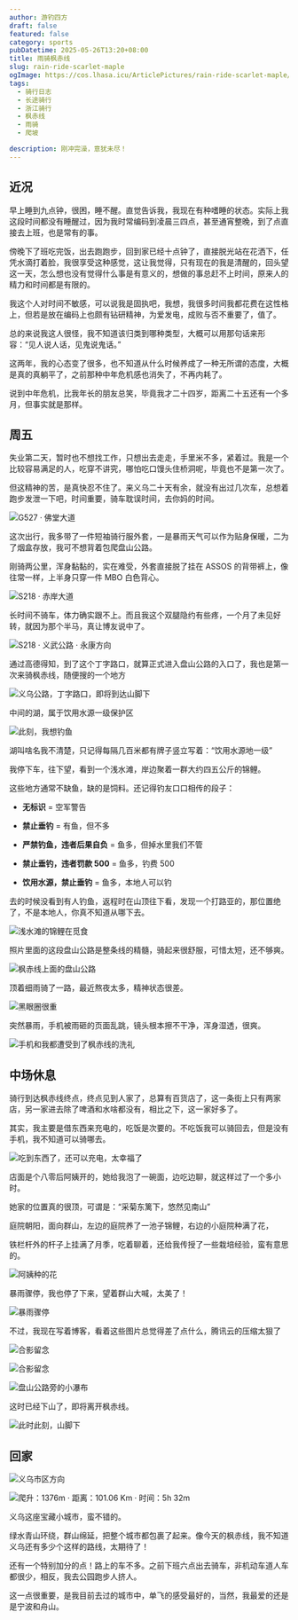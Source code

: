 ```yaml
---
author: 游钓四方
draft: false
featured: false
category: sports
pubDatetime: 2025-05-26T13:20+08:00
title: 雨骑枫赤线
slug: rain-ride-scarlet-maple
ogImage: https://cos.lhasa.icu/ArticlePictures/rain-ride-scarlet-maple/20250524003018.jpg_81
tags:
  - 骑行日志
  - 长途骑行
  - 浙江骑行
  - 枫赤线
  - 雨骑
  - 爬坡

description: 刚冲完澡，意犹未尽！
---
```



## 近况

早上睡到九点钟，很困，睡不醒。直觉告诉我，我现在有种嗜睡的状态。实际上我这段时间都没有睡醒过，因为我时常编码到凌晨三四点，甚至通宵整晚，到了点直接去上班，也是常有的事。

傍晚下了班吃完饭，出去跑跑步，回到家已经十点钟了，直接脱光站在花洒下，任凭水滴打着脸，我很享受这种感觉，这让我觉得，只有现在的我是清醒的，回头望这一天，怎么想也没有觉得什么事是有意义的，想做的事总赶不上时间，原来人的精力和时间都是有限的。

我这个人对时间不敏感，可以说我是固执吧，我想，我很多时间我都花费在这性格上，但若是放在编码上也颇有钻研精神，为爱发电，成败与否不重要了，值了。

总的来说我这人很怪，我不知道该归类到哪种类型，大概可以用那句话来形容：“见人说人话，见鬼说鬼话。”

这两年，我的心态变了很多，也不知道从什么时候养成了一种无所谓的态度，大概是真的真躺平了，之前那种中年危机感也消失了，不再内耗了。

说到中年危机，比我年长的朋友总笑，毕竟我才二十四岁，距离二十五还有一个多月，但事实就是那样。

## 周五

失业第二天，暂时也不想找工作，只想出去走走，手里米不多，紧着过。我是一个比较容易满足的人，吃穿不讲究，哪怕吃口馒头住桥洞呢，毕竟也不是第一次了。

但这精神的苦，是真快忍不住了。来义乌二十天有余，就没有出过几次车，总想着跑步发泄一下吧，时间重要，骑车耽误时间，去你妈的时间。

<Img
  src="20250524003023.jpg"
  alt="G527 · 佛堂大道"
/>

这次出行，我多带了一件短袖骑行服外套，一是暴雨天气可以作为贴身保暖，二为了烟盒存放，我可不想背着包爬盘山公路。

刚骑两公里，浑身黏黏的，实在难受，外套直接脱了挂在 ASSOS 的背带裤上，像往常一样，上半身只穿一件 MBO 白色背心。

<Img
  src="20250524003022.jpg"
  alt="S218 · 赤岸大道"
/>

长时间不骑车，体力确实跟不上。而且我这个双腿隐约有些疼，一个月了未见好转，就因为那个半马，真让博友说中了。

<Img
  src="202505240030221.jpg"
  alt="S218 · 义武公路 · 永康方向"
/>

通过高德得知，到了这个丁字路口，就算正式进入盘山公路的入口了，我也是第一次来骑枫赤线，随便搜的一个地方

<Img
  src="20250524003021.jpg"
  alt="义乌公路，丁字路口，即将到达山脚下"
/>

中间的湖，属于饮用水源一级保护区

<Img
  src="20250524003020.jpg"
  alt="此刻，我想钓鱼"
/>

湖叫啥名我不清楚，只记得每隔几百米都有牌子竖立写着：“饮用水源地一级”

我停下车，往下望，看到一个浅水滩，岸边聚着一群大约四五公斤的锦鲤。

这些地方通常不缺鱼，缺的是饲料。还记得钓友口口相传的段子：

* **无标识** = 空军警告

* **禁止垂钓** = 有鱼，但不多

* **严禁钓鱼，违者后果自负** = 鱼多，但掉水里我们不管

* **禁止垂钓，违者罚款 500** = 鱼多，钓费 500

* **饮用水源，禁止垂钓** = 鱼多，本地人可以钓

去的时候没看到有人钓鱼，返程时在山顶往下看，发现一个打路亚的，那位置绝了，不是本地人，你真不知道从哪下去。

<Img
  src="202505240030191.jpg"
  alt="浅水滩的锦鲤在觅食"
/>

照片里面的这段盘山公路是整条线的精髓，骑起来很舒服，可惜太短，还不够爽。

<Img
  src="20250524003018.jpg"
  alt="枫赤线上面的盘山公路"
/>

顶着细雨骑了一路，最近熬夜太多，精神状态很差。

<Img
  src="20250524003017.jpg"
  alt="黑眼圈很重"
/>

突然暴雨，手机被雨砸的页面乱跳，镜头根本擦不干净，浑身湿透，很爽。

<Img
  src="202505240030171.jpg"
  alt="手机和我都遭受到了枫赤线的洗礼"
/>

## 中场休息

骑行到达枫赤线终点，终点见到人家了，总算有百货店了，这一条街上只有两家店，另一家进去除了啤酒和水啥都没有，相比之下，这一家好多了。

其实，我主要是借东西来充电的，吃饭是次要的。不吃饭我可以骑回去，但是没有手机，我不知道可以骑哪去。

<Img
  src="20250524003016.jpg"
  alt="吃到东西了，还可以充电，太幸福了"
/>

店面是个八零后阿姨开的，她给我泡了一碗面，边吃边聊，就这样过了一个多小时。

她家的位置真的很顶，可谓是：“采菊东篱下，悠然见南山” 

庭院朝阳，面向群山，左边的庭院养了一池子锦鲤，右边的小庭院种满了花，

铁栏杆外的杆子上挂满了月季，吃着聊着，还给我传授了一些栽培经验，蛮有意思的。

<Img
  src="20250524003015.jpg"
  alt="阿姨种的花"
/>

暴雨骤停，我也停了下来，望着群山大喊，太美了！

<Img
  src="202505240030141.jpg"
  alt="暴雨骤停"
/>

不过，我现在写着博客，看着这些图片总觉得差了点什么，腾讯云的压缩太狠了

<Img
  src="20250524003014.jpg"
  alt="合影留念"
/>

<Img
  src="20250524003012.jpg"
  alt="合影留念"
/>

<Img
  src="20250524003009.jpg"
  alt="盘山公路旁的小瀑布"
/>

这时已经下山了，即将离开枫赤线。

<Img
  src="20250524003006.jpg"
  alt="此时此刻，山脚下"
/>

## 回家

<Img
  src="20250524003000.jpg"
  alt="义乌市区方向"
/>

<Img
  src="20250524002959.png"
  exif={false}
  alt="爬升：1376m · 距离：101.06 Km · 时间：5h 32m"
/>

义乌这座宝藏小城市，蛮不错的。

绿水青山环绕，群山绵延，把整个城市都包裹了起来。像今天的枫赤线，我不知道义乌还有多少个这样的路线，太期待了！

还有一个特别加分的点！路上的车不多。之前下班六点出去骑车，非机动车道人车都很少，相反，我去公园跑步人挤人。

这一点很重要，是我目前去过的城市中，单飞的感受最好的，当然，我最爱的还是是宁波和舟山。